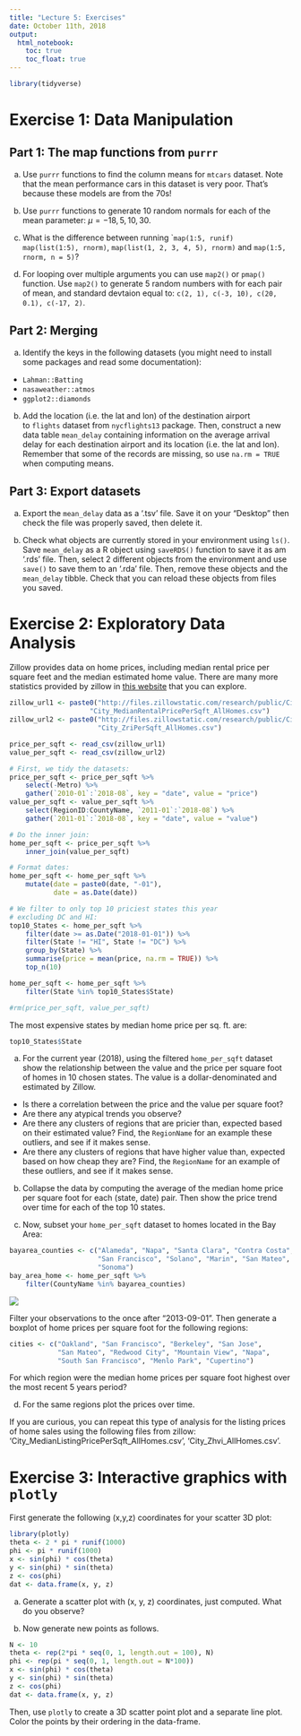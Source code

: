 ```yaml
---
title: "Lecture 5: Exercises"
date: October 11th, 2018
output: 
  html_notebook:
    toc: true
    toc_float: true
---
```


```r
library(tidyverse)
```


# Exercise 1: Data Manipulation

## Part 1: The map functions from `purrr` 

a. Use `purrr` functions to find the column means for `mtcars` dataset.
Note that the mean performance cars in this dataset is very 
poor. That's because these models are from the 70s!

b. Use `purrr` functions to generate 10 random normals for each of 
the mean parameter: $\mu = -18, 5, 10, 30$.


c. What is the difference between running ``map(1:5, runif)` 
`map(list(1:5), rnorm)`, `map(list(1, 2, 3, 4, 5), rnorm)` and 
`map(1:5, rnorm, n = 5)`?


d. For looping over multiple arguments you can use `map2()` or `pmap()`
function. Use `map2()` to generate 5 random numbers with for 
each pair of mean, and standard devtaion equal to:
`c(2, 1), c(-3, 10), c(20, 0.1), c(-17, 2)`.

## Part 2: Merging

a. Identify the keys in the following datasets
(you might need to install some packages and read some documentation):


* `Lahman::Batting`
* `nasaweather::atmos`
* `ggplot2::diamonds`


b. Add the location (i.e. the lat and lon) of the destination airport  
to `flights` dataset from `nycflights13` package. Then, construct a new
data table `mean_delay` containing information on the average arrival
delay for each destination airport and its location (i.e. the lat and lon).
Remember that some of the records are missing, so use `na.rm = TRUE`
when computing means.


## Part 3: Export datasets

a. Export the `mean_delay` data as a '.tsv' file. Save it on your "Desktop"
then check the file was properly saved, then delete it.

b. Check what objects are currently stored in your environment using `ls()`.
Save `mean_delay` as a R object using `saveRDS()` function to save
it as am '.rds' file. Then, select 2 different objects from the environment 
and use `save()` to save them to an '.rda' file. Then, remove these
objects and the `mean_delay` tibble. Check that you can reload these
objects from files you saved.


# Exercise 2: Exploratory Data Analysis

Zillow provides data on home prices, including median rental
price per square feet and the median estimated home value. 
There are many more statistics provided by zillow in [this website](https://www.zillow.com/research/data/) 
that you can explore.

```r
zillow_url1 <- paste0("http://files.zillowstatic.com/research/public/City/",
                    "City_MedianRentalPricePerSqft_AllHomes.csv")
zillow_url2 <- paste0("http://files.zillowstatic.com/research/public/City/",
                      "City_ZriPerSqft_AllHomes.csv")

price_per_sqft <- read_csv(zillow_url1) 
value_per_sqft <- read_csv(zillow_url2) 
```


```r
# First, we tidy the datasets:
price_per_sqft <- price_per_sqft %>%
    select(-Metro) %>%
    gather(`2010-01`:`2018-08`, key = "date", value = "price") 
value_per_sqft <- value_per_sqft %>%
    select(RegionID:CountyName, `2011-01`:`2018-08`) %>%
    gather(`2011-01`:`2018-08`, key = "date", value = "value") 

# Do the inner join:
home_per_sqft <- price_per_sqft %>%
    inner_join(value_per_sqft)

# Format dates:
home_per_sqft <- home_per_sqft %>%
    mutate(date = paste0(date, "-01"),
           date = as.Date(date))

# We filter to only top 10 priciest states this year
# excluding DC and HI:
top10_States <- home_per_sqft %>%
    filter(date >= as.Date("2018-01-01")) %>%
    filter(State != "HI", State != "DC") %>%
    group_by(State) %>%
    summarise(price = mean(price, na.rm = TRUE)) %>%
    top_n(10)

home_per_sqft <- home_per_sqft %>%
    filter(State %in% top10_States$State)

#rm(price_per_sqft, value_per_sqft)
```

The most expensive states by median home price per sq. ft. are:

```r
top10_States$State
```


a. For the current year (2018), 
using the filtered `home_per_sqft` dataset show the relationship
between the value and the price per square foot of homes in
10 chosen states. The value is a dollar-denominated 
and estimated by Zillow.

* Is there a correlation between the price and the value per square foot?
* Are there any atypical trends you observe?
* Are there any clusters of regions that are pricier than,
expected based on their estimated value? Find, the `RegionName`
for an example these outliers, and see if it makes sense.
* Are there any clusters of regions that have higher value than,
expected based on how cheap they are? Find, the `RegionName`
for an example of these outliers, and see if it makes sense.


b. Collapse the data by computing the average of the median home price 
per square foot for each (state, date) pair. Then show the price trend 
over time for each of the top 10 states. 


c. Now, subset your `home_per_sqft` dataset to homes located in the Bay Area:

```r
bayarea_counties <- c("Alameda", "Napa", "Santa Clara", "Contra Costa", 
                      "San Francisco", "Solano", "Marin", "San Mateo", 
                      "Sonoma")
bay_area_home <- home_per_sqft %>%
    filter(CountyName %in% bayarea_counties)
```

![](http://www.bayareacensus.ca.gov/graphics/BayAreaCounties10.gif)

Filter your observations to the once after "2013-09-01".
Then generate a boxplot of home prices per square foot for
the following regions: 

```r
cities <- c("Oakland", "San Francisco", "Berkeley", "San Jose",
            "San Mateo", "Redwood City", "Mountain View", "Napa",
            "South San Francisco", "Menlo Park", "Cupertino")
```

For which region were the median home prices per square foot
highest over the most recent 5 years period?


d. For the same regions plot the prices over time.


If you are curious, you can repeat this type of analysis for 
the listing prices of home sales using the following
files from zillow: 'City_MedianListingPricePerSqft_AllHomes.csv',
'City_Zhvi_AllHomes.csv'.


# Exercise 3: Interactive graphics with `plotly`

First generate the following (x,y,z) coordinates for your scatter 3D plot:
```r
library(plotly)
theta <- 2 * pi * runif(1000)
phi <- pi * runif(1000)
x <- sin(phi) * cos(theta)
y <- sin(phi) * sin(theta)
z <- cos(phi)
dat <- data.frame(x, y, z)
```

a. Generate a scatter plot with (x, y, z) coordinates, just computed. What do
you observe?

b. Now generate new points as follows. 

```r
N <- 10
theta <- rep(2*pi * seq(0, 1, length.out = 100), N)
phi <- rep(pi * seq(0, 1, length.out = N*100))
x <- sin(phi) * cos(theta)
y <- sin(phi) * sin(theta)
z <- cos(phi)
dat <- data.frame(x, y, z)
```

Then, use `plotly` to create a 3D 
scatter point plot and a separate line plot. Color the points by
their ordering in the data-frame.


